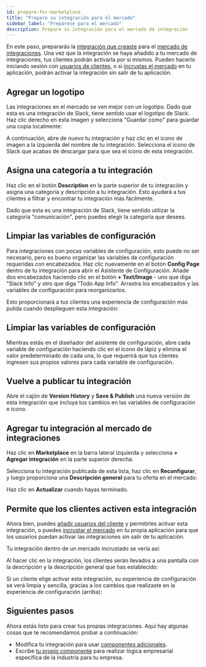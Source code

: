 ```yaml
---
id: prepare-for-marketplace
title: "Prepare su integración para el mercado"
sidebar_label: "Prepárese para el mercado"
description: Prepare su integración para el mercado de integración
---
```



En este paso, prepararás la [integración que creaste](getting-started/first-integration/build-first-integration.mdx) para el [mercado de integraciones](integration-marketplace.mdx).
Una vez que la integración se haya añadido a tu mercado de integraciones, tus clientes podrán activarla por sí mismos.
Pueden hacerlo iniciando sesión con [usuarios de clientes](users.mdx#customer-users), o si [incrustas el mercado](embedding-marketplace.mdx) en tu aplicación, podrán activar la integración sin salir de tu aplicación.

## Agregar un logotipo

Las integraciones en el mercado se ven mejor con un logotipo.
Dado que esta es una integración de Slack, tiene sentido usar el logotipo de Slack.
Haz clic derecho en esta imagen y selecciona "Guardar como" para guardar una copia localmente:


<Screenshot
  filename="getting-started/prepare-for-integration-marketplace/slack-icon.png"
  maxWidth="200px"
  alt="Slack icon"
  appFrame={false}
/>

A continuación, abre de nuevo tu integración y haz clic en el icono de imagen a la izquierda del nombre de tu integración.
Selecciona el icono de Slack que acabas de descargar para que sea el icono de esta integración.

<Screenshot
  filename="getting-started/prepare-for-integration-marketplace/add-icon.png"
  maxWidth="500px"
  alt="Add icon to integration in  app"
/>

## Asigna una categoría a tu integración

Haz clic en el botón **Description** en la parte superior de tu integración y asigna una categoría y descripción a tu integración.
Esto ayudará a tus clientes a filtrar y encontrar tu integración más fácilmente.

Dado que esta es una integración de Slack, tiene sentido utilizar la categoría "comunicación", pero puedes elegir la categoría que desees.

<Screenshot
  filename="getting-started/prepare-for-integration-marketplace/add-category.png"
  maxWidth="700px"
  alt="Add category to integration in  app"
/>

## Limpiar las variables de configuración

Para integraciones con pocas variables de configuración, esto puede no ser necesario, pero es bueno organizar las variables de configuración requeridas con encabezados.
Haz clic nuevamente en el botón **Config Page** dentro de tu integración para abrir el Asistente de Configuración.
Añade dos encabezados haciendo clic en el botón **+ Text/Image** - uno que diga "Slack Info" y otro que diga "Todo App Info". Arrastra los encabezados y las variables de configuración para reorganizarlos.

Esto proporcionará a tus clientes una experiencia de configuración más pulida cuando desplieguen esta integración:


<Screenshot
  filename="getting-started/prepare-for-integration-marketplace/clean-up-config-variables.png"
  maxWidth="600px"
  alt="Clean up config variables in  app"
/>

## Limpiar las variables de configuración

Mientras estás en el diseñador del asistente de configuración, abre cada variable de configuración haciendo clic en el ícono de lápiz y elimina el valor predeterminado de cada una, lo que requerirá que tus clientes ingresen sus propios valores para cada variable de configuración.

## Vuelve a publicar tu integración

Abre el cajón de **Version History** y **Save & Publish** una nueva versión de esta integración que incluya tus cambios en las variables de configuración e icono.

<Screenshot
  filename="getting-started/prepare-for-integration-marketplace/republish.png"
  maxWidth="500px"
  alt="Republish integration in  app"
/>

## Agregar tu integración al mercado de integraciones

Haz clic en **Marketplace** en la barra lateral izquierda y selecciona **+ Agregar integración** en la parte superior derecha.


<Screenshot
  filename="getting-started/prepare-for-integration-marketplace/add-integration-to-marketplace.png"
  maxWidth="700px"
  alt="Add integration to integration marketplace vis  app"
/>

Selecciona tu integración publicada de esta lista, haz clic en **Reconfigurar**, y luego proporciona una **Descripción general** para tu oferta en el mercado:


<Screenshot
  filename="getting-started/prepare-for-integration-marketplace/configure-integration-marketplace.png"
  maxWidth="700px"
  alt="Configur integration overview for integration marketplace via  app"
/>

Haz clic en **Actualizar** cuando hayas terminado.

## Permite que los clientes activen esta integración

Ahora bien, puedes [añadir usuarios del cliente](users.mdx#customer-users) y permitirles activar esta integración, o puedes [incrustar el mercado](embedding-marketplace.mdx) en tu propia aplicación para que los usuarios puedan activar las integraciones sin salir de tu aplicación.

Tu integración dentro de un mercado incrustado se vería así:


<Screenshot
  filename="getting-started/prepare-for-integration-marketplace/embedded-marketplace-list.png"
  maxWidth="800px"
  alt="Sample list of integrations in embedded marketplace"
/>

Al hacer clic en la integración, los clientes serán llevados a una pantalla con la descripción y la descripción general que has establecido:


<Screenshot
  filename="getting-started/prepare-for-integration-marketplace/embedded-marketplace-overview.png"
  maxWidth="500px"
  alt="Activate integration from embedded marketplace"
/>

Si un cliente elige activar esta integración, su experiencia de configuración se verá limpia y sencilla, gracias a los cambios que realizaste en la experiencia de configuración (arriba):

<Screenshot
  filename="getting-started/prepare-for-integration-marketplace/embedded-marketplace-configure.png"
  maxWidth="700px"
  alt="Configure integration from embedded marketplace"
/>

## Siguientes pasos

Ahora estás listo para crear tus propias integraciones. Aquí hay algunas cosas que te recomendamos probar a continuación:

- Modifica tu integración para usar [componentes adicionales](components/component-catalog.mdx).
- Escribe [tu propio componente](custom-components/code-vs-custom-components.mdx) para realizar lógica empresarial específica de la industria para tu empresa.
<!-- - Continúa con las siguientes guías de inicio, que cubren temas más avanzados como webhooks y desarrollo de componentes personalizados. -->
